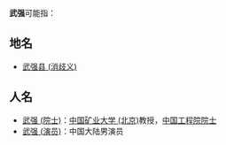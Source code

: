 '''武强'''可能指：
==地名==
*[[武强县_(消歧义)|武强县 (消歧义)]]
==人名==
*[[武强_(院士)|武强 (院士)]]：[[中国矿业大学_(北京)|中国矿业大学 (北京)]]教授，[[中国工程院院士|中国工程院院士]]
*[[武强_(演员)|武强 (演员)]]：中国大陆男演员
{{disambig|W|Cat=二字消歧义}}